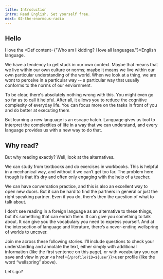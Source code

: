 ```yaml
---
title: Introduction
intro: Read English. Set yourself free.
next: 02-the-enormous-radio
---
```


## Hello

I love the <Def content={"Who am I kidding? I love all languages."}>English language</Def>.

We have a tendency to get stuck in our own context. Maybe that means that we live within our own culture or norms; maybe it means we live within our own particular understanding of the world. When we look at a thing, we are wont to perceive in a particular way -- a particular way that usually conforms to the norms of our enviornment.

To be clear, there's absolutely nothing wrong with this. You might even go so far as to call it helpful. After all, it allows you to reduce the cognitive complexity of everyday life. You can focus more on the tasks in front of you and do better at executing them.

But learning a new language is an escape hatch. Language gives us tool to interpret the complexities of life in a way that we can understand, and every language provides us with a new way to do that.

## Why read?

But why reading exactly? Well, look at the alternatives.

We can study from textbooks and do exercises in workbooks. This is helpful in a mechanical way, and without it we can’t get too far. The problem here though is that it’s dry and often only engaging with the help of a teacher.

We can have conversation practice, and this is also an excellent way to open new doors. But it can be hard to find the partners in general or just the right speaking partner. Even if you do, there’s then the question of what to talk about.

I don’t see reading in a foreign language as an alternative to these things, but it’s something that can enrich them. It can give you something to talk about. It can give you the vocabulary you need to express yourself. And at the intersection of language and literature, there’s a never-ending <Def content="an original and plentiful source" user={user} location={path}>wellspring</Def> of worlds to uncover.

Join me across these following stories. I’ll include questions to check your understanding and annotate the text, either simply with additional information (like the first sentence on this page), or with vocabulary you can save and view in your <a href={`/profile?ID=${user}`}>user profile</a> (like the word “wellspring” above).

Let’s go?
